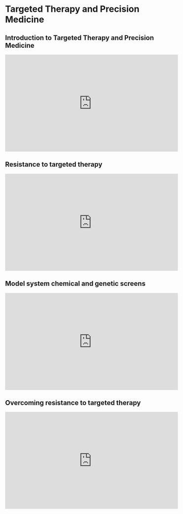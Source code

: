 # Targeted Therapy and Precision Medicine {#PrecisionMedicine}

## Introduction to Targeted Therapy and Precision Medicine

<iframe width="560" height="315" src="https://www.youtube.com/embed/YorrFw4N0gk" title="YouTube video player" frameborder="0" allow="accelerometer; autoplay; clipboard-write; encrypted-media; gyroscope; picture-in-picture" allowfullscreen></iframe>

## Resistance to targeted therapy

<iframe width="560" height="315" src="https://www.youtube.com/embed/IUMyImAbOU8" title="YouTube video player" frameborder="0" allow="accelerometer; autoplay; clipboard-write; encrypted-media; gyroscope; picture-in-picture" allowfullscreen></iframe>

## Model system chemical and genetic screens

<iframe width="560" height="315" src="https://www.youtube.com/embed/LUgpylIAI00" title="YouTube video player" frameborder="0" allow="accelerometer; autoplay; clipboard-write; encrypted-media; gyroscope; picture-in-picture" allowfullscreen></iframe>

## Overcoming resistance to targeted therapy

<iframe width="560" height="315" src="https://www.youtube.com/embed/w5KKXWpm5Zw" title="YouTube video player" frameborder="0" allow="accelerometer; autoplay; clipboard-write; encrypted-media; gyroscope; picture-in-picture" allowfullscreen></iframe>

